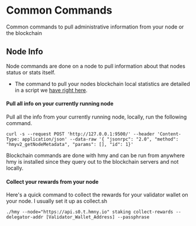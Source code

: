 # Common Commands
Common commands to pull administrative information from your node or the blockchain
## Node Info
Node commands are done on a node to pull information about that nodes status or stats itself. 
- The command to pull your nodes blockchain local statistics are detailed in a script we [have right here](/post/scripts/stats#how-do-i-see-what-block-were-on).
#### Pull all info on your currently running node
Pull all the info from your currently running node, locally, run the following command.
```text
curl -s --request POST 'http://127.0.0.1:9500/' --header 'Content-Type: application/json' --data-raw '{ "jsonrpc": "2.0", "method": "hmyv2_getNodeMetadata", "params": [], "id": 1}'
```
Blockchain commands are done with hmy and can be run from anywhere hmy is installed since they query out to the blockchain servers and not locally.
#### Collect your rewards from your node
Here's a quick command to collect the rewards for your validator wallet on your node. I usually set it up as collect.sh
```text
./hmy --node="https://api.s0.t.hmny.io" staking collect-rewards --delegator-addr [Validator_Wallet_Address] --passphrase
```